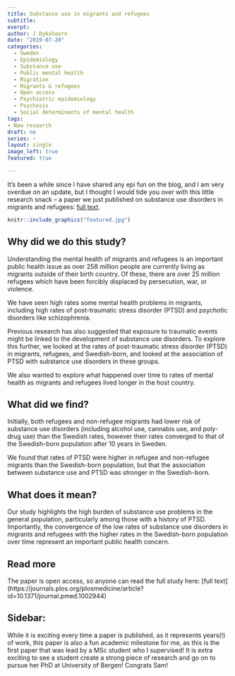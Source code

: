 ```yaml
---
title: Substance use in migrants and refugees
subtitle: 
exerpt: 
author: J Dykxhoorn
date: "2019-07-20"
categories:
  - Sweden
  - Epidemiology
  - Substance use
  - Public mental health
  - Migration
  - Migrants & refugees
  - Open access
  - Psychiatric epidemiology
  - Psychosis
  - Social determinants of mental health
tags: 
- New research
draft: no
series: ~
layout: single
image_left: true
featured: true

---
```


It’s been a while since I have shared any epi fun on the blog, and I am very overdue on an update, but I thought I would tide you over with this little research snack – a paper we just published on substance use disorders in migrants and refugees: [full text](https://journals.plos.org/plosmedicine/article?id=10.1371/journal.pmed.1002944).

```r
knitr::include_graphics("featured.jpg")
```


## Why did we do this study? 
Understanding the mental health of migrants and refugees is an important public health issue as over 258 million people are currently living as migrants outside of their birth country. Of these, there are over 25 million refugees which have been forcibly displaced by persecution, war, or violence.

We have seen high rates some mental health problems in migrants, including high rates of post-traumatic stress disorder (PTSD) and psychotic disorders like schizophrenia.

Previous research has also suggested that exposure to traumatic events might be linked to the development of substance use disorders. To explore this further, we looked at the rates of post-traumatic stress disorder (PTSD) in migrants, refugees, and Swedish-born, and looked at the association of PTSD with substance use disorders in these groups.

We also wanted to explore what happened over time to rates of mental health as migrants and refugees lived longer in the host country.

## What did we find?
Initially, both refugees and non-refugee migrants had lower risk of substance use disorders (including alcohol use, cannabis use, and poly-drug use) than the Swedish rates, however their rates converged to that of the Swedish-born population after 10 years in Sweden.

We found that rates of PTSD were higher in refugee and non-refugee migrants than the Swedish-born population, but that the association between substance use and PTSD was stronger in the Swedish-born.

## What does it mean?
Our study highlights the high burden of substance use problems in the general population, particularly among those with a history of PTSD. Importantly, the convergence of the low rates of substance use disorders in migrants and refugees with the higher rates in the Swedish-born population over time represent an important public health concern.

## Read more
The paper is open access, so anyone can read the full study here: [full text] (https://journals.plos.org/plosmedicine/article?id=10.1371/journal.pmed.1002944)

## Sidebar:
While it is exciting every time a paper is published, as it represents years(!) of work, this paper is also a fun academic milestone for me, as this is the first paper that was lead by a MSc student who I supervised! It is extra exciting to see a student create a strong piece of research and go on to pursue her PhD at University of Bergen! Congrats Sam!





